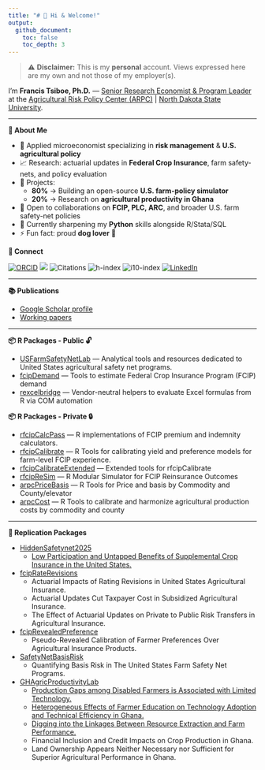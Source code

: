 ```yaml
---
title: "# 👋 Hi & Welcome!"
output:
  github_document:
    toc: false
    toc_depth: 3
---
```


<!-- README.md is generated from README.Rmd. Please edit that file -->

> ⚠️ **Disclaimer:** This is my **personal** account. Views expressed here are my own and not those of my employer(s).  

I’m **Francis Tsiboe, Ph.D.** — [Senior Research Economist & Program Leader](https://www.arpc-ndsu.com/team/francis-tsiboe) at the [Agricultural Risk Policy Center (ARPC)](https://www.arpc-ndsu.com/) | [North Dakota State University](https://www.ndsu.edu/).

---

**🔎 About Me**   

- 🏢 Applied microeconomist specializing in **risk management** & **U.S. agricultural policy**  
- 📈 Research: actuarial updates in **Federal Crop Insurance**, farm safety-nets, and policy evaluation  
- 🔭 Projects:
  - **80%** → Building an open-source **U.S. farm-policy simulator**  
  - **20%** → Research on **agricultural productivity in Ghana**  
- 👯 Open to collaborations on **FCIP, PLC, ARC**, and broader U.S. farm safety-net policies  
- 🌱 Currently sharpening my **Python** skills alongside R/Stata/SQL  
- ⚡ Fun fact: proud **dog lover** 🐶  


**🔗 Connect**  

[![ORCID](https://img.shields.io/badge/ORCID-0000_0001_5984_1072-green)](https://orcid.org/0000-0001-5984-1072)
[![](https://img.shields.io/badge/GoogleScholar-Francis_Tsiboe-grey?style=flat-square&labelColor=4285F4&logo=googlescholar&logoColor=white)](https://scholar.google.com/citations?user=ox2t_YIAAAAJ&hl=en)
![Citations](https://img.shields.io/badge/dynamic/json?label=Citations&query=$.citations&url=https://raw.githubusercontent.com/ftsiboe/ftsiboe/main/data-raw/scholar-metrics.json)
![h-index](https://img.shields.io/badge/dynamic/json?label=h-index&query=$.h_index&url=https://raw.githubusercontent.com/ftsiboe/ftsiboe/main/data-raw/scholar-metrics.json)
![i10-index](https://img.shields.io/badge/dynamic/json?label=i10-index&query=$.i10_index&url=https://raw.githubusercontent.com/ftsiboe/ftsiboe/main/data-raw/scholar-metrics.json)
[![LinkedIn](https://img.shields.io/badge/LinkedIn-Francis_Tsiboe-0A66C2?logo=linkedin)](https://www.linkedin.com/in/francis-tsiboe-02b97248/)

---

**📚 Publications**  

- [Google Scholar profile](https://scholar.google.com/citations?user=ox2t_YIAAAAJ&hl=en)  
- [Working papers](https://github.com/ftsiboe/ftsiboe/wiki/My-working-papers)  

---

**📦 R Packages - Public 🔓**  

- [USFarmSafetyNetLab](https://github.com/ftsiboe/USFarmSafetyNetLab) — Analytical tools and resources dedicated to United States agricultural safety net programs.  
- [fcipDemand](https://github.com/ftsiboe/rfcipDemand) — Tools to estimate Federal Crop Insurance Program (FCIP) demand  
- [rexcelbridge](https://github.com/ftsiboe/rexcelbridge) — Vendor-neutral helpers to evaluate Excel formulas from R via COM automation  


**📦 R Packages - Private 🔒**  

- [rfcipCalcPass](https://github.com/ftsiboe/ftsiboe/data-raw/private_packages/rfcipCalcPass.pdf) — R implementations of FCIP premium and indemnity calculators.
- [rfcipCalibrate](https://github.com/ftsiboe/ftsiboe/data-raw/private_packages/rfcipCalibrate.pdf) — R Tools for calibrating yield and preference models for farm-level FCIP experience.
- [rfcipCalibrateExtended](https://github.com/ftsiboe/ftsiboe/data-raw/private_packages/rfcipCalibrateExtended.pdf) — Extended tools for rfcipCalibrate
- [rfcipReSim](https://github.com/ftsiboe/ftsiboe/data-raw/private_packages/rfcipReSim.pdf) — R Modular Simulator for FCIP Reinsurance Outcomes
- [arpcPriceBasis](https://github.com/ftsiboe/ftsiboe/data-raw/private_packages/arpcPriceBasis.pdf) — R Tools for Price and basis by Commodity and County/elevator
- [arpcCost](https://github.com/ftsiboe/ftsiboe/data-raw/private_packages/arpcCost.pdf) — R Tools to calibrate and harmonize agricultural production costs by commodity and county

---

**🔁 Replication Packages**  

- [HiddenSafetynet2025](https://github.com/ftsiboe/HiddenSafetynet2025) 
    * [Low Participation and Untapped Benefits of Supplemental Crop Insurance in the United States.](https://github.com/ftsiboe/HiddenSafetynet2025/data-raw/HiddenSafetynet2025.pdf)  
- [fcipRateRevisions](https://github.com/ftsiboe/fcipRateRevisions) 
    * Actuarial Impacts of Rating Revisions in United States Agricultural Insurance. 
    * Actuarial Updates Cut Taxpayer Cost in Subsidized Agricultural Insurance.
    * The Effect of Actuarial Updates on Private to Public Risk Transfers in Agricultural Insurance.
- [fcipRevealedPreference](https://github.com/ftsiboe/fcipRevealedPreference) 
    * Pseudo-Revealed Calibration of Farmer Preferences Over Agricultural Insurance Products.
- [SafetyNetBasisRisk](https://github.com/ftsiboe/SafetyNetBasisRisk) 
    * Quantifying Basis Risk in The United States Farm Safety Net Programs.
- [GHAgricProductivityLab](https://github.com/ftsiboe/GH-Agric-Productivity-Lab) 
    * [Production Gaps among Disabled Farmers is Associated with Limited Technology.](https://github.com/ftsiboe/GH-Agric-Productivity-Lab/blob/master/replications/tech_inefficiency_disability/DisabilityAgricProdGapGhana_public_version.pdf) 
    * [Heterogeneous Effects of Farmer Education on Technology Adoption and Technical Efficiency in Ghana.](https://github.com/ftsiboe/GH-Agric-Productivity-Lab/tree/master/replications/tech_inefficiency_education#heterogeneous-impacts-of-farmer-education-on-technology-access-and-technical-efficiency-in-ghana)
    * [Digging into the Linkages Between Resource Extraction and Farm Performance.](https://github.com/ftsiboe/GH-Agric-Productivity-Lab/tree/master/replications/tech_inefficiency_resource_extract#digging-into-the-linkages-between-resource-extraction-and-farm-performance)
    * Financial Inclusion and Credit Impacts on Crop Production in Ghana.
    * Land Ownership Appears Neither Necessary nor Sufficient for Superior Agricultural Performance in Ghana.

<!--
**ftsiboe/ftsiboe** is a ✨ _special_ ✨ repository because its `README.md` (this file) appears on your GitHub profile.

Here are some ideas to get you started:

![GitHub stats](https://github-readme-stats.vercel.app/api?username=ftsiboe&show_icons=true)
# Francis Tsiboe

**Senior Research Economist @ ARPC, NDSU**

- 🌱 Developing an open‑source U.S. farm policy simulator  
- 🌱 Developing an open‑source U.S. farm policy simulator  
- 📈 Modeling actuarial updates in Federal Crop Insurance  
- 🛠️ Tech: R · Python · Stata · SQL  
- 📂 Key repos: [GH‑Agric‑Productivity‑Lab](https://github.com/ftsiboe/GH-Agric-Productivity-Lab), [FCIP‑Actuarial‑Updates](https://github.com/ftsiboe/FCIP-Actuarial-Updates)  
- 📫 francis.tsiboe@ndsu.edu · [LinkedIn](https://linkedin.com/in/francis-tsiboe) · [Twitter](https://twitter.com/ftsiboe)


- 🔭 I’m currently working on ...
- 🌱 I’m currently learning ...
- 👯 I’m looking to collaborate on ...
- 🤔 I’m looking for help with ...
- 💬 Ask me about ...
- 📫 How to reach me: ...
- 😄 Pronouns: ...
- ⚡ Fun fact: ...
-->

